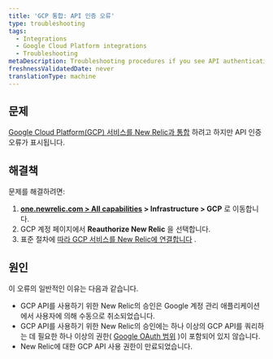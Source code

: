 ```yaml
---
title: 'GCP 통합: API 인증 오류'
type: troubleshooting
tags:
  - Integrations
  - Google Cloud Platform integrations
  - Troubleshooting
metaDescription: Troubleshooting procedures if you see API authentication errors when integrating Google Cloud Platform services with New Relic infrastructure monitoring.
freshnessValidatedDate: never
translationType: machine
---
```


## 문제

[Google Cloud Platform(GCP) 서비스를 New Relic과 통합](/docs/introduction-google-cloud-platform-integrations) 하려고 하지만 API 인증 오류가 표시됩니다.

## 해결책

문제를 해결하려면:

1. **[one.newrelic.com > All capabilities](https://one.newrelic.com/all-capabilities) > Infrastructure > GCP** 로 이동합니다.
2. GCP 계정 페이지에서 **Reauthorize New Relic** 을 선택합니다.
3. 표준 절차에 [따라 GCP 서비스를 New Relic에 연결합니다](/docs/infrastructure/google-cloud-platform-integrations/get-started/connect-google-cloud-platform-services-new-relic/#connect) .

## 원인

이 오류의 일반적인 이유는 다음과 같습니다.

* GCP API를 사용하기 위한 New Relic의 승인은 Google 계정 관리 애플리케이션에서 사용자에 의해 수동으로 취소되었습니다.
* GCP API를 사용하기 위한 New Relic의 승인에는 하나 이상의 GCP API를 쿼리하는 데 필요한 하나 이상의 권한( [Google OAuth 범위](https://developers.google.com/identity/protocols/googlescopes) )이 포함되어 있지 않습니다.
* New Relic에 대한 GCP API 사용 권한이 만료되었습니다.